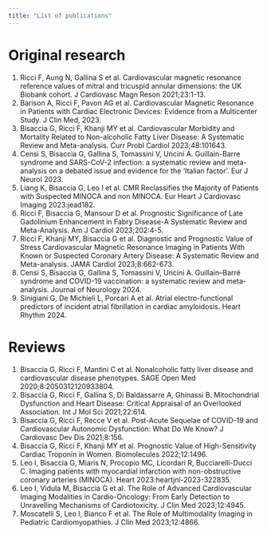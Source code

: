 ```yaml
---
title: "List of publications"
---
```

# Original research
1.	Ricci F, Aung N, Gallina S et al. Cardiovascular magnetic resonance reference values of mitral and tricuspid annular dimensions: the UK Biobank cohort. J Cardiovasc Magn Reson 2021;23:1-13.
2.	Barison A, Ricci F, Pavon AG et al. Cardiovascular Magnetic Resonance in Patients with Cardiac Electronic Devices: Evidence from a Multicenter Study. J Clin Med, 2023.
3.	Bisaccia G, Ricci F, Khanji MY et al. Cardiovascular Morbidity and Mortality Related to Non-alcoholic Fatty Liver Disease: A Systematic Review and Meta-analysis. Curr Probl Cardiol 2023;48:101643.
4.	Censi S, Bisaccia G, Gallina S, Tomassini V, Uncini A. Guillain-Barre syndrome and SARS-CoV-2 infection: a systematic review and meta-analysis on a debated issue and evidence for the 'Italian factor'. Eur J Neurol 2023.
5.	Liang K, Bisaccia G, Leo I et al. CMR Reclassifies the Majority of Patients with Suspected MINOCA and non MINOCA. Eur Heart J Cardiovasc Imaging 2023:jead182.
6.	Ricci F, Bisaccia G, Mansour D et al. Prognostic Significance of Late Gadolinium Enhancement in Fabry Disease-A Systematic Review and Meta-Analysis. Am J Cardiol 2023;202:4-5.
7.	Ricci F, Khanji MY, Bisaccia G et al. Diagnostic and Prognostic Value of Stress Cardiovascular Magnetic Resonance Imaging in Patients With Known or Suspected Coronary Artery Disease: A Systematic Review and Meta-analysis. JAMA Cardiol 2023;8:662-673.
8.	Censi S, Bisaccia G, Gallina S, Tomassini V, Uncini A. Guillain–Barré syndrome and COVID-19 vaccination: a systematic review and meta-analysis. Journal of Neurology 2024.
9.	Sinigiani G, De Michieli L, Porcari A et al. Atrial electro-functional predictors of incident atrial fibrillation in cardiac amyloidosis. Heart Rhythm 2024.


# Reviews
1.	Bisaccia G, Ricci F, Mantini C et al. Nonalcoholic fatty liver disease and cardiovascular disease phenotypes. SAGE Open Med 2020;8:2050312120933804.
2.	Bisaccia G, Ricci F, Gallina S, Di Baldassarre A, Ghinassi B. Mitochondrial Dysfunction and Heart Disease: Critical Appraisal of an Overlooked Association. Int J Mol Sci 2021;22:614.
3.	Bisaccia G, Ricci F, Recce V et al. Post-Acute Sequelae of COVID-19 and Cardiovascular Autonomic Dysfunction: What Do We Know? J Cardiovasc Dev Dis 2021;8:156.
4.	Bisaccia G, Ricci F, Khanji MY et al. Prognostic Value of High-Sensitivity Cardiac Troponin in Women. Biomolecules 2022;12:1496.
5.	Leo I, Bisaccia G, Miaris N, Procopio MC, Licordari R, Bucciarelli-Ducci C. Imaging patients with myocardial infarction with non-obstructive coronary arteries (MINOCA). Heart 2023:heartjnl-2023-322835.
6.	Leo I, Vidula M, Bisaccia G et al. The Role of Advanced Cardiovascular Imaging Modalities in Cardio-Oncology: From Early Detection to Unravelling Mechanisms of Cardiotoxicity. J Clin Med 2023;12:4945.
7.	Moscatelli S, Leo I, Bianco F et al. The Role of Multimodality Imaging in Pediatric Cardiomyopathies. J Clin Med 2023;12:4866.
